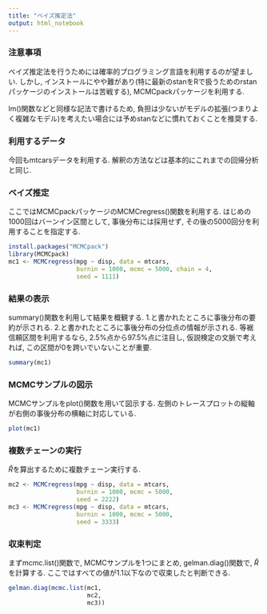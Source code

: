 ```yaml
---
title: "ベイズ推定法"
output: html_notebook
---
```


### 注意事項

ベイズ推定法を行うためには確率的プログラミング言語を利用するのが望ましい.
しかし, インストールにやや難があり(特に最新のstanをRで扱うためのrstanパッケージのインストールは苦戦する), MCMCpackパッケージを利用する.

lm()関数などと同様な記法で書けるため, 負担は少ないがモデルの拡張(つまりよく複雑なモデル)を考えたい場合には予めstanなどに慣れておくことを推奨する.

### 利用するデータ

今回もmtcarsデータを利用する.
解釈の方法などは基本的にこれまでの回帰分析と同じ.

### ベイズ推定

ここではMCMCpackパッケージのMCMCregress()関数を利用する.
はじめの1000回はバーンイン区間として, 事後分布には採用せず, その後の5000回分を利用することを指定する.

```r
install.packages("MCMCpack")
library(MCMCpack)
mc1 <- MCMCregress(mpg ~ disp, data = mtcars,
                   burnin = 1000, mcmc = 5000, chain = 4,
                   seed = 1111)
```

### 結果の表示

summary()関数を利用して結果を概観する.
1.と書かれたところに事後分布の要約が示される.
2.と書かれたところに事後分布の分位点の情報が示される.
等裾信頼区間を利用するなら, 2.5%点から97.5%点に注目し, 仮説検定の文脈で考えれば, この区間が0を跨いでいないことが重要.

```r
summary(mc1)
```

### MCMCサンプルの図示

MCMCサンプルをplot()関数を用いて図示する.
左側のトレースプロットの縦軸が右側の事後分布の横軸に対応している.

```r
plot(mc1)
```

### 複数チェーンの実行

$\hat{R}$を算出するために複数チェーン実行する.

```r
mc2 <- MCMCregress(mpg ~ disp, data = mtcars,
                   burnin = 1000, mcmc = 5000,
                   seed = 2222)
mc3 <- MCMCregress(mpg ~ disp, data = mtcars,
                   burnin = 1000, mcmc = 5000,
                   seed = 3333)
```


### 収束判定

まずmcmc.list()関数で, MCMCサンプルを1つにまとめ, gelman.diag()関数で, $\hat{R}$を計算する.
ここではすべての値が1.1以下なので収束したと判断できる.

```r
gelman.diag(mcmc.list(mc1,
                      mc2,
                      mc3))
```
